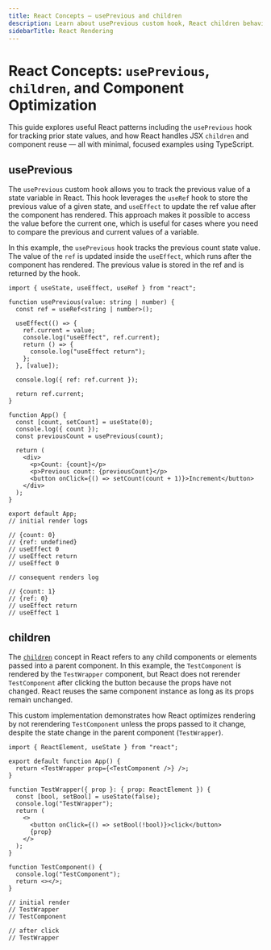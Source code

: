 ```yaml
---
title: React Concepts – usePrevious and children
description: Learn about usePrevious custom hook, React children behavior, and how React reuses component instances for performance optimization. Includes practical examples with TypeScript.
sidebarTitle: React Rendering
---
```


# React Concepts: `usePrevious`, `children`, and Component Optimization

This guide explores useful React patterns including the `usePrevious` hook for tracking prior state values, and how React handles JSX `children` and
component reuse — all with minimal, focused examples using TypeScript.

## usePrevious

The `usePrevious` custom hook allows you to track the previous value of a state variable in React.
This hook leverages the `useRef` hook to store the previous value of a given state, and `useEffect`
to update the ref value after the component has rendered. This approach makes it possible to access the
value before the current one, which is useful for cases where you need to compare the previous and current values of a variable.

In this example, the `usePrevious` hook tracks the previous count state value. The value of the `ref` is
updated inside the `useEffect`, which runs after the component has rendered. The previous value is stored in the ref and is returned by the hook.

```tsx filename="usePrevious" copy
import { useState, useEffect, useRef } from "react";

function usePrevious(value: string | number) {
  const ref = useRef<string | number>();

  useEffect(() => {
    ref.current = value;
    console.log("useEffect", ref.current);
    return () => {
      console.log("useEffect return");
    };
  }, [value]);

  console.log({ ref: ref.current });

  return ref.current;
}

function App() {
  const [count, setCount] = useState(0);
  console.log({ count });
  const previousCount = usePrevious(count);

  return (
    <div>
      <p>Count: {count}</p>
      <p>Previous count: {previousCount}</p>
      <button onClick={() => setCount(count + 1)}>Increment</button>
    </div>
  );
}

export default App;
// initial render logs

// {count: 0}
// {ref: undefined}
// useEffect 0
// useEffect return
// useEffect 0

// consequent renders log

// {count: 1}
// {ref: 0}
// useEffect return
// useEffect 1
```

## children

The [`children`](https://react.dev/learn/passing-props-to-a-component#passing-jsx-as-children) concept in React
refers to any child components or elements passed into a parent component. In this example, the `TestComponent`
is rendered by the `TestWrapper` component, but React does not rerender `TestComponent` after clicking the button
because the props have not changed. React reuses the same component instance as long as its props remain unchanged.

This custom implementation demonstrates how React optimizes rendering by not rerendering `TestComponent` unless the
props passed to it change, despite the state change in the parent component (`TestWrapper`).

```tsx filename="children" copy
import { ReactElement, useState } from "react";

export default function App() {
  return <TestWrapper prop={<TestComponent />} />;
}

function TestWrapper({ prop }: { prop: ReactElement }) {
  const [bool, setBool] = useState(false);
  console.log("TestWrapper");
  return (
    <>
      <button onClick={() => setBool(!bool)}>click</button>
      {prop}
    </>
  );
}

function TestComponent() {
  console.log("TestComponent");
  return <></>;
}

// initial render
// TestWrapper
// TestComponent

// after click
// TestWrapper
```
